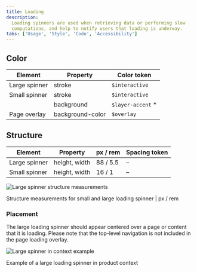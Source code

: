 ```yaml
---
title: Loading
description:
  Loading spinners are used when retrieving data or performing slow
  computations, and help to notify users that loading is underway.
tabs: ['Usage', 'Style', 'Code', 'Accessibility']
---
```


## Color

| Element       | Property         | Color token        |
| ------------- | ---------------- | ------------------ |
| Large spinner | stroke           | `$interactive`     |
| Small spinner | stroke           | `$interactive`     |
|               | background       | `$layer-accent` \* |
| Page overlay  | background-color | `$overlay`         |

## Structure

| Element       | Property      | px / rem | Spacing token |
| ------------- | ------------- | -------- | ------------- |
| Large spinner | height, width | 88 / 5.5 | –             |
| Small spinner | height, width | 16 / 1   | –             |

<div className="image--fixed">

![Large spinner structure measurements](images/loading-style-1.png)

</div>

<Caption>
  Structure measurements for small and large loading spinner | px / rem
</Caption>

### Placement

The large loading spinner should appear centered over a page or content that it
is loading. Please note that the top-level navigation is not included in the
page loading overlay.

<div className="image--fixed">

![Large spinner in context example](images/loading-style-4.png)

</div>

<Caption>Example of a large loading spinner in product context</Caption>
